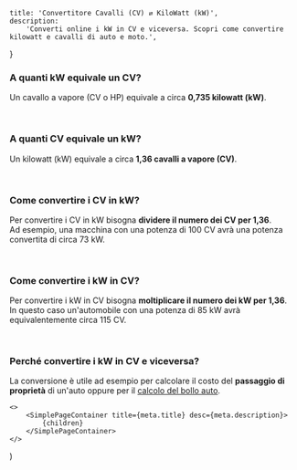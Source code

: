 
    title: 'Convertitore Cavalli (CV) ⇄ KiloWatt (kW)',
    description:
        'Converti online i kW in CV e viceversa. Scopri come convertire kilowatt e cavalli di auto e moto.',
}

<ConvertitoreCvKw />

### A quanti kW equivale un CV?

Un cavallo a vapore (CV o HP) equivale a circa **0,735 kilowatt (kW)**.

<br />

### A quanti CV equivale un kW?

Un kilowatt (kW) equivale a circa **1,36 cavalli a vapore (CV)**.

<br />

### Come convertire i CV in kW?

Per convertire i CV in kW bisogna **dividere il numero dei CV per 1,36**.  
Ad esempio, una macchina con una potenza di 100 CV avrà una potenza convertita di circa 73 kW.

<br />

### Come convertire i kW in CV?

Per convertire i kW in CV bisogna **moltiplicare il numero dei kW per 1,36**.  
In questo caso un'automobile con una potenza di 85 kW avrà equivalentemente circa 115 CV.

<br />

### Perché convertire i kW in CV e viceversa?

La conversione è utile ad esempio per calcolare il costo del **passaggio di proprietà** di un'auto oppure per il [calcolo del bollo auto](/calcoli/calcolo-bollo-auto).

    <>
        <SimplePageContainer title={meta.title} desc={meta.description}>
            {children}
        </SimplePageContainer>
    </>
)
